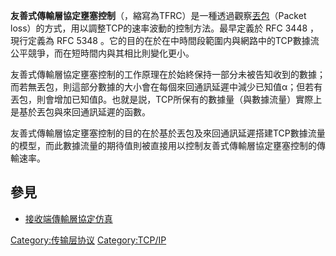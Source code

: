 '''友善式傳輸層協定壅塞控制'''（{{lang-en|TCP-Friendly Rate Control}}，縮寫為TFRC）是一種透過觀察[[丟包|丟包]]（Packet loss）的方式，用以調整TCP的速率波動的控制方法。最早定義於 RFC 3448 ，現行定義為 RFC 5348 。它的目的在於在中時間段範圍内與網路中的TCP數據流公平競爭，而在短時間内與其相比則變化更小。

友善式傳輸層協定壅塞控制的工作原理在於始終保持一部分未被告知收到的數據；而若無丟包，則這部分數據的大小會在每個來回通訊延遲中減少已知值α；但若有丟包，則會增加已知值β。也就是説，TCP所保有的數據量（與數據流量）實際上是基於丟包與來回通訊延遲的函數。

友善式傳輸層協定壅塞控制的目的在於基於丟包及來回通訊延遲搭建TCP數據流量的模型，而此數據流量的期待值則被直接用以控制友善式傳輸層協定壅塞控制的傳輸速率。

==參見==
* [[接收端傳輸層協定仿真|接收端傳輸層協定仿真]]

[[Category:传输层协议|Category:传输层协议]]
[[Category:TCP/IP|Category:TCP/IP]]